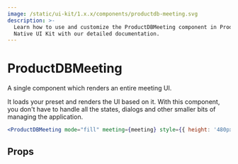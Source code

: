 ```yaml
---
image: /static/ui-kit/1.x.x/components/productdb-meeting.svg
description: >-
  Learn how to use and customize the ProductDBMeeting component in ProductDB's React
  Native UI Kit with our detailed documentation.
---
```


# ProductDBMeeting

A single component which renders an entire meeting UI.

It loads your preset and renders the UI based on it. With this component, you
don't have to handle all the states, dialogs and other smaller bits of managing
the application.

```jsx
<ProductDBMeeting mode="fill" meeting={meeting} style={{ height: '480px' }} />
```

## Props

<PropsTable of="productdb-meeting" />

<head>
  <title>React Native UI Kit ProductDBMeeting</title>
</head>

